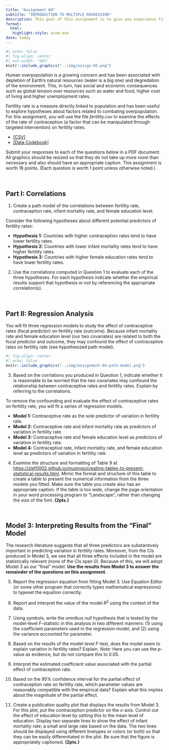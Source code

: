 ```yaml
---
title: "Assignment 04"
subtitle: "INTRODUCTION TO MULTIPLE REGRESSION"
description: This goal of this assignment is to give you experience fitting and interpreting multiple regression models. This assignment is worth 13 points. Each question is worth 1 point unless otherwise noted. <br /><br /> *Copyright EPSY 8251, 2024*
format:
  html:
   highlight-style: atom-one
date: today
---
```



```r
#| echo: false
#| fig-align: center
#| out-width: "60%"
knitr::include_graphics("../img/assign-05.png")
```


Human overpopulation is a growing concern and has been associated with depletion of Earth’s natural resources (water is a big one) and degredation of the environment. This, in turn, has social and economic consequences such as global tension over resources such as water and food, higher cost of living and higher unemployment rates. 

Fertility rate is a measure directly linked to population and has been useful to explore hypotheses about factors related to combating overpopulation. For this assignment, you will use the file *fertility.csv* to examine the effects of the rate of contraception (a factor that can be manipulated through targeted intervention) on fertility rates. 

- [[CSV]](https://raw.githubusercontent.com/zief0002/fantastic-enigma/main/data/fertility.csv)
- [[Data Codebook]](https://zief0002.github.io/fantastic-enigma/codebooks/fertility.html)


Submit your responses to each of the questions below in a PDF document. All graphics should be resized so that they do not take up more room than necessary and also should have an appropriate caption. This assignment is worth 18 points. (Each question is worth 1 point unless otherwise noted.)

<br />


## Part I: Correlations


1. Create a path model of the correlations between fertility rate, contraception rate, infant mortality rate, and female education level.


Consider the following hypotheses about different potential predictors of fertility rates:

- **Hypothesis 1:** Countries with higher contraception rates tend to have lower fertility rates.
- **Hypothesis 2:** Countries with lower infant mortality rates tend to have higher fertility rates.
- **Hypothesis 3:** Countries with higher female education rates tend to have lower fertility rates.

2. Use the correlations computed in Question 1 to evaluate each of the three hypotheses. For each hypothesis indicate whether the empirical results support that hypothesis or not by referencing the appropriate correlation(s).




<br />


## Part II: Regression Analysis

You will fit three regression models to study the effect of contraceptive rates (focal predictor) on fertility rate (outcome). Because infant mortality rate and female education level (our two covariates) are related to both the focal predictor and outcome, they may confound the effect of contraceptive rates on fertility rate (see hypothesized path model).

```r
#| fig-align: center
#| echo: false
knitr::include_graphics("../img/assignment-04-path-model.png")
```


3. Based on the corrlations you produced in Question 1, indicate whether it is reasonable to be worried that the two covariates may confound the relationship between contraceptive rates and fertility rates. Explain by referring to the correlations.




To remove the confounding and evaluate the effect of contraceptive rates on fertility rate, you will fit a series of regression models.

- **Model 1:** Contraceptive rate as the sole predictor of variation in fertility rate.
- **Model 2:** Contraceptive rate and infant mortality rate as predictors of variation in fertility rate.
- **Model 3:** Contraceptive rate and female education level as predictors of variation in fertility rate.
- **Model 4:** Contraceptive rate, infant mortality rate, and female education level as predictors of variation in fertility rate.

4. Examine the structure and formatting of Table 9 at <https://zief0002.github.io/musings/creating-tables-to-present-statistical-results.html>. Mimic the format and structure of this table to create a table to present the numerical information from the three models you fitted. Make sure the table you create also has an appropriate caption. If the table is too wide, change the page orientation in your word processing program to "Landscape", rather than changing the size of the font. **(2pts.)**






<br />


## Model 3: Interpreting Results from the "Final" Model

The research literature suggests that all three predictors are substantively important in predicting variation in fertility rates. Moreover, from the CIs produced in Model 3, we see that all three effects included in the model are statistically relevant (none of the CIs span 0). Because of this, we will adopt Model 3 as our "final" model. **Use the results from Model 3 to answer the remainder of the questions on this assignment.**

5. Report the regression equation from fitting Model 3. Use Equation Editor (or some other program that correctly types mathematical expressions) to typeset the equation correctly.

6. Report and interpret the value of the model $R^2$ using the context of the data.

7. Using symbols, write the omnibus null hypothesis that is tested by the model-level *F*-statistic in this analysis in two different manners: (1) using the coefficient parameters used in the regression model, and (2) using the variance accounted for parameter.

8. Based on the results of the model-level *F*-test, does the model seem to explain variation in fertility rates? Explain. *Note:* Here you can use the *p*-value as evidence, but do not compare this to 0.05.

9. Interpret the estimated coefficient value associated with the partial effect of contraception rate.

10. Based on the 95% confidence interval for the partial effect of contraception rate on fertility rate, which parameter values are reasonably compatible with the empirical data? Explain what this implies about the magnitude of the partial effect. 

11. Create a publication quality plot that displays the results from Model 3. For this plot, put the contraception predictor on the *x*-axis. Control out the effect of education level by setting this to the mean level of education. Display two separate lines to show the effect of infant mortality rate; a small and large rate based on the data. The two lines should be displayed using different linetypes or colors (or both) so that they can be easily differentiated in the plot. Be sure that the figure is appropriately captioned. **(2pts.)**



<br />

